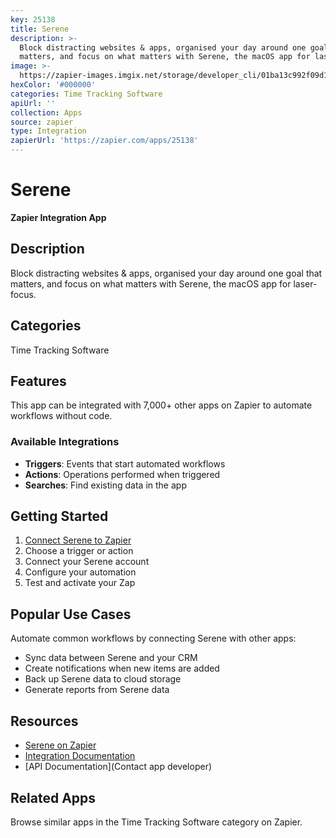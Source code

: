 ```yaml
---
key: 25138
title: Serene
description: >-
  Block distracting websites & apps, organised your day around one goal that
  matters, and focus on what matters with Serene, the macOS app for laser-focus.
image: >-
  https://zapier-images.imgix.net/storage/developer_cli/01ba13c992f09d1796df106bfbb09fa6_2.png?auto=format%2Ccompress&ixlib=python-3.0.0&q=50
hexColor: '#000000'
categories: Time Tracking Software
apiUrl: ''
collection: Apps
source: zapier
type: Integration
zapierUrl: 'https://zapier.com/apps/25138'
---
```

# Serene

**Zapier Integration App**

## Description

Block distracting websites & apps, organised your day around one goal that matters, and focus on what matters with Serene, the macOS app for laser-focus.

## Categories

Time Tracking Software

## Features

This app can be integrated with 7,000+ other apps on Zapier to automate workflows without code.

### Available Integrations

- **Triggers**: Events that start automated workflows
- **Actions**: Operations performed when triggered
- **Searches**: Find existing data in the app

## Getting Started

1. [Connect Serene to Zapier](https://zapier.com/apps/25138)
2. Choose a trigger or action
3. Connect your Serene account
4. Configure your automation
5. Test and activate your Zap

## Popular Use Cases

Automate common workflows by connecting Serene with other apps:

- Sync data between Serene and your CRM
- Create notifications when new items are added
- Back up Serene data to cloud storage
- Generate reports from Serene data

## Resources

- [Serene on Zapier](https://zapier.com/apps/25138)
- [Integration Documentation](https://zapier.com/apps/25138/integrations)
- [API Documentation](Contact app developer)

## Related Apps

Browse similar apps in the Time Tracking Software category on Zapier.
